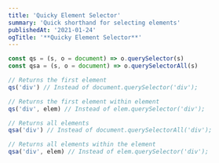```yaml
---
title: 'Quicky Element Selector'
summary: 'Quick shorthand for selecting elements'
publishedAt: '2021-01-24'
ogTitle: '**Quicky Element Selector**'
---
```


```js
const qs = (s, o = document) => o.querySelector(s)
const qsa = (s, o = document) => o.querySelectorAll(s)

// Returns the first element
qs('div') // Instead of document.querySelector('div');

// Returns the first element within element
qs('div', elem) // Instead of elem.querySelector('div');

// Returns all elements
qsa('div') // Instead of document.querySelectorAll('div');

// Returns all elements within the element
qsa('div', elem) // Instead of elem.querySelector('div');
```
